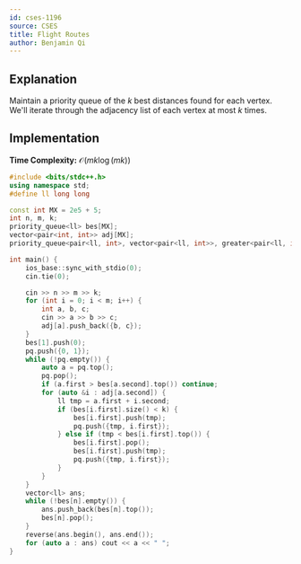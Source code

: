 ```yaml
---
id: cses-1196
source: CSES
title: Flight Routes
author: Benjamin Qi
---
```


## Explanation

Maintain a priority queue of the $k$ best distances found for each vertex. We'll
iterate through the adjacency list of each vertex at most $k$ times.

## Implementation

**Time Complexity:** $\mathcal{O}(mk\log (mk))$

<LanguageSection>
<CPPSection>

```cpp
#include <bits/stdc++.h>
using namespace std;
#define ll long long

const int MX = 2e5 + 5;
int n, m, k;
priority_queue<ll> bes[MX];
vector<pair<int, int>> adj[MX];
priority_queue<pair<ll, int>, vector<pair<ll, int>>, greater<pair<ll, int>>> pq;

int main() {
	ios_base::sync_with_stdio(0);
	cin.tie(0);

	cin >> n >> m >> k;
	for (int i = 0; i < m; i++) {
		int a, b, c;
		cin >> a >> b >> c;
		adj[a].push_back({b, c});
	}
	bes[1].push(0);
	pq.push({0, 1});
	while (!pq.empty()) {
		auto a = pq.top();
		pq.pop();
		if (a.first > bes[a.second].top()) continue;
		for (auto &i : adj[a.second]) {
			ll tmp = a.first + i.second;
			if (bes[i.first].size() < k) {
				bes[i.first].push(tmp);
				pq.push({tmp, i.first});
			} else if (tmp < bes[i.first].top()) {
				bes[i.first].pop();
				bes[i.first].push(tmp);
				pq.push({tmp, i.first});
			}
		}
	}
	vector<ll> ans;
	while (!bes[n].empty()) {
		ans.push_back(bes[n].top());
		bes[n].pop();
	}
	reverse(ans.begin(), ans.end());
	for (auto a : ans) cout << a << " ";
}
```

</CPPSection>
</LanguageSection>
